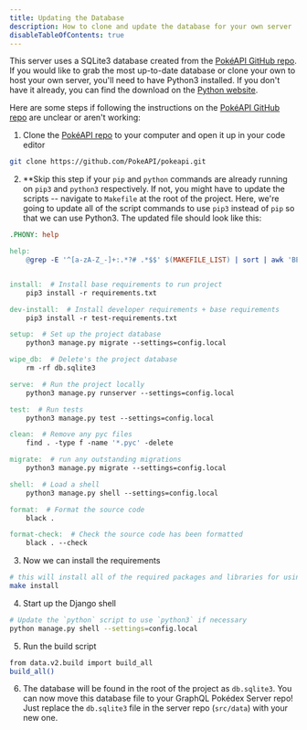 ```yaml
---
title: Updating the Database
description: How to clone and update the database for your own server
disableTableOfContents: true
---
```


This server uses a SQLite3 database created from the [PokéAPI GitHub repo](https://github.com/PokeAPI/pokeapi). If you would like to grab the most up-to-date database or clone your own to host your own server, you'll need to have Python3 installed. If you don't have it already, you can find the download on the [Python website](https://www.python.org/downloads/).

Here are some steps if following the instructions on the [PokéAPI GitHub repo](https://github.com/PokeAPI/pokeapi) are unclear or aren't working:

1. Clone the [PokéAPI repo](https://github.com/PokeAPI/pokeapi) to your computer and open it up in your code editor

```bash
git clone https://github.com/PokeAPI/pokeapi.git
```

2. \*\*Skip this step if your `pip` and `python` commands are already running on `pip3` and `python3` respectively. If not, you might have to update the scripts -- navigate to `Makefile` at the root of the project. Here, we're going to update all of the script commands to use `pip3` instead of `pip` so that we can use Python3. The updated file should look like this:

```makefile lineNumbers=true
.PHONY: help

help:
	@grep -E '^[a-zA-Z_-]+:.*?# .*$$' $(MAKEFILE_LIST) | sort | awk 'BEGIN {FS = ":.*?# "}; {printf "\033[36m%-30s\033[0m %s\n", $$1, $$2}'


install:  # Install base requirements to run project
	pip3 install -r requirements.txt

dev-install:  # Install developer requirements + base requirements
	pip3 install -r test-requirements.txt

setup:  # Set up the project database
	python3 manage.py migrate --settings=config.local

wipe_db:  # Delete's the project database
	rm -rf db.sqlite3

serve:  # Run the project locally
	python3 manage.py runserver --settings=config.local

test:  # Run tests
	python3 manage.py test --settings=config.local

clean:  # Remove any pyc files
	find . -type f -name '*.pyc' -delete

migrate:  # run any outstanding migrations
	python3 manage.py migrate --settings=config.local

shell:  # Load a shell
	python3 manage.py shell --settings=config.local

format:  # Format the source code
	black .

format-check:  # Check the source code has been formatted
	black . --check

```

3. Now we can install the requirements

```bash
# this will install all of the required packages and libraries for using PokéAPI
make install
```

4. Start up the Django shell

```bash
# Update the `python` script to use `python3` if necessary
python manage.py shell --settings=config.local
```

5. Run the build script

```bash
from data.v2.build import build_all
build_all()
```

6. The database will be found in the root of the project as `db.sqlite3`. You can now move this database file to your GraphQL Pokédex Server repo! Just replace the `db.sqlite3` file in the server repo (`src/data`) with your new one.
